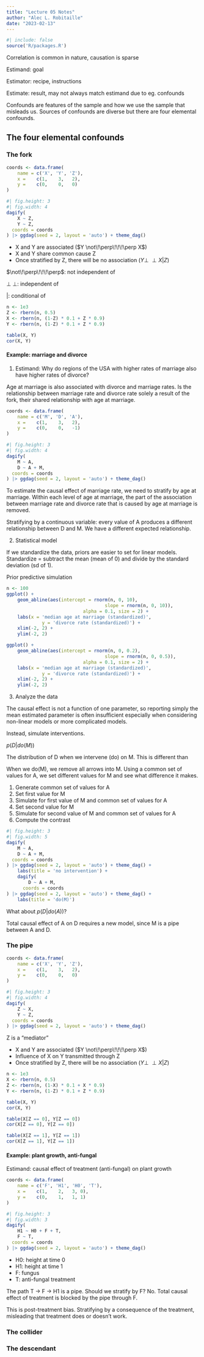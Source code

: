 ```yaml
---
title: "Lecture 05 Notes"
author: "Alec L. Robitaille"
date: "2023-02-13"
---
```


```r
#| include: false
source('R/packages.R')
```



Correlation is common in nature, causation is sparse


Estimand: goal

Estimator: recipe, instructions

Estimate: result, may not always match estimand due to eg. confounds


Confounds are features of the sample and how we use the sample that misleads
us. Sources of confounds are diverse but there are four elemental 
confounds. 



## The four elemental confounds

### The fork

```r
coords <- data.frame(
	name = c('X', 'Y', 'Z'),
	x =    c(1,    3,   2),
	y =    c(0,    0,   0)
)
```

```r
#| fig.height: 3
#| fig.width: 4 
dagify(
	X ~ Z,
	Y ~ Z,
  coords = coords
) |> ggdag(seed = 2, layout = 'auto') + theme_dag()
```


- X and Y are associated ($Y \not\!\perp\!\!\!\perp X$)
- X and Y share common cause Z
- Once stratified by Z, there will be no association ($Y \perp\!\!\!\perp X | Z$)



$\not\!\perp\!\!\!\perp$: not independent of

$\perp\!\!\!\perp$: independent of

$|$: conditional of



```r
n <- 1e3
Z <- rbern(n, 0.5)
X <- rbern(n, (1-Z) * 0.1 + Z * 0.9)
Y <- rbern(n, (1-Z) * 0.1 + Z * 0.9)

table(X, Y)
cor(X, Y)
```


#### Example: marriage and divorce


1. Estimand: Why do regions of the USA with higher rates of marriage also have higher
rates of divorce?

Age at marriage is also associated with divorce and marriage rates. 
Is the relationship between marriage rate and divorce rate solely
a result of the fork, their shared relationship with age at marriage. 

```r
coords <- data.frame(
	name = c('M', 'D', 'A'),
	x =    c(1,    3,   2),
	y =    c(0,    0,   -1)
)
```

```r
#| fig.height: 3
#| fig.width: 4 
dagify(
	M ~ A,
	D ~ A + M,
  coords = coords
) |> ggdag(seed = 2, layout = 'auto') + theme_dag()
```



To estimate the causal effect of marriage rate, we need to stratify
by age at marriage. Within each level of age at marriage, the 
part of the association between marriage rate and divorce rate that
is caused by age at marriage is removed. 

Stratifying by a continuous variable: every value of A produces 
a different relationship between D and M. We have a different expected
relationship. 


2. Statistical model

If we standardize the data, priors are easier to set for linear models. 
Standardize = subtract the mean (mean of 0) and divide by the standard
deviation (sd of 1). 

Prior predictive simulation  

```r
n <- 100
ggplot() + 
	geom_abline(aes(intercept = rnorm(n, 0, 10), 
									slope = rnorm(n, 0, 10)),
							alpha = 0.1, size = 2) + 
	labs(x = 'median age at marriage (standardized)', 
			 y = 'divorce rate (standardized)') + 
	xlim(-2, 2) + 
	ylim(-2, 2)

ggplot() + 
	geom_abline(aes(intercept = rnorm(n, 0, 0.2), 
									slope = rnorm(n, 0, 0.5)),
							alpha = 0.1, size = 2) + 
	labs(x = 'median age at marriage (standardized)', 
			 y = 'divorce rate (standardized)') + 
	xlim(-2, 2) + 
	ylim(-2, 2)
```

3. Analyze the data

The causal effect is not a function of one parameter, so
reporting simply the mean estimated parameter is often 
insufficient especially when considering non-linear models 
or more complicated models. 

Instead, simulate interventions. 

$p(D|do(M))$

The distribution of D when we intervene (do) on M. This is 
different than 

When we do(M), we remove all arrows into M. Using a common
set of values for A, we set different values for M and see
what difference it makes. 

1. Generate common set of values for A 
1. Set first value for M
1. Simulate for first value of M and common set of values for A
1. Set second value for M
1. Simulate for second value of M and common set of values for A
1. Compute the contrast

```r
#| fig.height: 3
#| fig.width: 5
dagify(
	M ~ A,
	D ~ A + M,
  coords = coords
) |> ggdag(seed = 2, layout = 'auto') + theme_dag() +
	labs(title = 'no intervention') +
	dagify(
		D ~ A + M,
	  coords = coords
) |> ggdag(seed = 2, layout = 'auto') + theme_dag() +
	labs(title = 'do(M)')
```


What about $p(D|do(A))$?

Total causal effect of A on D requires a new model, since
M is a pipe between A and D. 


### The pipe

```r
coords <- data.frame(
	name = c('X', 'Y', 'Z'),
	x =    c(1,    3,   2),
	y =    c(0,    0,   0)
)
```

```r
#| fig.height: 3
#| fig.width: 4 
dagify(
	Z ~ X,
	Y ~ Z,
  coords = coords
) |> ggdag(seed = 2, layout = 'auto') + theme_dag()
```

Z is a "mediator"

- X and Y are associated ($Y \not\!\perp\!\!\!\perp X$)
- Influence of X on Y transmitted through Z
- Once stratified by Z, there will be no association ($Y \perp\!\!\!\perp X | Z$)


```r
n <- 1e3
X <- rbern(n, 0.5)
Z <- rbern(n, (1-X) * 0.1 + X * 0.9)
Y <- rbern(n, (1-Z) * 0.1 + Z * 0.9)

table(X, Y)
cor(X, Y)

table(X[Z == 0], Y[Z == 0])
cor(X[Z == 0], Y[Z == 0])

table(X[Z == 1], Y[Z == 1])
cor(X[Z == 1], Y[Z == 1])

```


#### Example: plant growth, anti-fungal


Estimand: causal effect of treatment (anti-fungal) on plant growth

```r
coords <- data.frame(
	name = c('F', 'H1', 'H0', 'T'),
	x =    c(1,    2,   3, 0),
	y =    c(0,    1,   1, 1)
)
```

```r
#| fig.height: 3
#| fig.width: 3
dagify(
	H1 ~ H0 + F + T,
	F ~ T,
  coords = coords
) |> ggdag(seed = 2, layout = 'auto') + theme_dag()
```

- H0: height at time 0
- H1: height at time 1
- F: fungus
- T: anti-fungal treatment 


The path T -> F -> H1 is a pipe. Should we stratify by F?
No. Total causal effect of treatment is blocked by the pipe through F. 

This is post-treatment bias. Stratifying by a consequence of the
treatment, misleading that treatment does or doesn't work. 



### The collider


### The descendant
